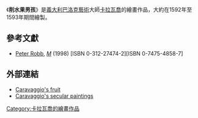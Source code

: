 {{Infobox Artwork
| image_file = CARAVAGGIO, A boy peeling fruit (1593).jpg 
| title = 削水果男孩
| artist = [[卡拉瓦喬|卡拉瓦喬]]
| year = 1592年至1593年
| type = 油彩畫布
| height_metric = 75.5
| width_metric = 64.4
| metric_unit = cm
| imperial_unit = in
| city = 羅馬
| museum = {{Link-en|羅伯托·龍基基金會|Fondazione Roberto Longhi}}
}}

《'''削水果男孩'''》是[[義大利|義大利]][[巴洛克藝術|巴洛克藝術]]大師[[卡拉瓦喬|卡拉瓦喬]]的繪畫作品，大約在1592年至1593年期間繪製。

== 參考文獻 ==
*[[Peter_Robb|Peter Robb]], ''[[M_(Peter_Robb_book)|M]]'' (1998) [ISBN 0-312-27474-2][ISBN 0-7475-4858-7]

== 外部連結 ==
*[http://www.hort.purdue.edu/newcrop/caravaggio/caravaggio_l.html Caravaggio's fruit]{{Wayback|url=http://www.hort.purdue.edu/newcrop/caravaggio/caravaggio_l.html |date=20181211015557 }}
*[https://web.archive.org/web/20051203041214/http://www.students.sbc.edu/mckinney03/gmm/caravaggio.htm Caravaggio's secular paintings]

[[Category:卡拉瓦喬的繪畫作品|Category:卡拉瓦喬的繪畫作品]]